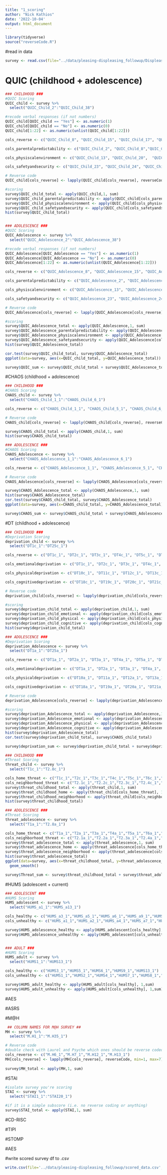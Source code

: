 ```yaml
---
title: "1_scoring"
author: "Nick Kathios"
date: '2022-10-04'
output: html_document
---
```


```r
library(tidyverse)
source("reverseCode.R")
```

#read in data
```r
survey <- read.csv(file="../data/pleasing-displeasing_followup/Displeasing)_October 25, 2022_12.41.csv")
```

# QUIC (childhood + adolescence)
```r
### CHILDHOOD ###
#QUIC Scoring
QUIC_child <- survey %>%
  select("QUIC_Child_2":"QUIC_Child_38")

#recode verbal responses (if not numbers)
QUIC_child[QUIC_child == "Yes"] <- as.numeric(1)
QUIC_child[QUIC_child == "No"] <- as.numeric(0)
QUIC_child[1:22] <- as.numeric(unlist(QUIC_child[1:22]))

cols_reverse <- c("QUIC_Child_8", "QUIC_Child_15", "QUIC_Child_17", "QUIC_Child_36")

cols_parentalpredictability <- c("QUIC_Child_2", "QUIC_Child_8","QUIC_Child_11", "QUIC_Child_12", "QUIC_Child_15","QUIC_Child_16", "QUIC_Child_17","QUIC_Child_31","QUIC_Child_32","QUIC_Child_33", "QUIC_Child_34","QUIC_Child_35")

cols_physiscalenvironment <- c("QUIC_Child_13", "QUIC_Child_20",  "QUIC_Child_26", "QUIC_Child_27", "QUIC_Child_36", "QUIC_Child_37", "QUIC_Child_38")

cols_safetyandsecurity <- c("QUIC_Child_23", "QUIC_Child_24", "QUIC_Child_25")

# Reverse code
QUIC_child[cols_reverse] <- lapply(QUIC_child[cols_reverse], reverseCode, min=0, max=1)

#scoring
survey$QUIC_child_total <- apply(QUIC_child,1, sum)
survey$QUIC_child_parentalpredictability <- apply(QUIC_child[cols_parentalpredictability], 1,sum)
survey$QUIC_child_physiscalenvironment <- apply(QUIC_child[cols_physiscalenvironment], 1,sum)
survey$QUIC_child_safetyandsecurity <- apply(QUIC_child[cols_safetyandsecurity], 1,sum)
hist(survey$QUIC_child_total)


### ADOLESCENCE ###
#QUIC Scoring
QUIC_Adolescence <- survey %>%
  select("QUIC_Adolescence_2":"QUIC_Adolescence_38")

#recode verbal responses (if not numbers)
QUIC_Adolescence[QUIC_Adolescence == "Yes"] <- as.numeric(1)
QUIC_Adolescence[QUIC_Adolescence == "No"] <- as.numeric(0)
QUIC_Adolescence[1:22] <- as.numeric(unlist(QUIC_Adolescence[1:22]))

cols_reverse <- c("QUIC_Adolescence_8", "QUIC_Adolescence_15", "QUIC_Adolescence_17", "QUIC_Adolescence_36")

cols_parentalpredictability <- c("QUIC_Adolescence_2", "QUIC_Adolescence_8","QUIC_Adolescence_11", "QUIC_Adolescence_12", "QUIC_Adolescence_15","QUIC_Adolescence_16", "QUIC_Adolescence_17","QUIC_Adolescence_31","QUIC_Adolescence_32","QUIC_Adolescence_33", "QUIC_Adolescence_34","QUIC_Adolescence_35")

cols_physiscalenvironment <- c("QUIC_Adolescence_13", "QUIC_Adolescence_20",  "QUIC_Adolescence_26", "QUIC_Adolescence_27", "QUIC_Adolescence_36", "QUIC_Adolescence_37", "QUIC_Adolescence_38")

cols_safetyandsecurity <- c("QUIC_Adolescence_23", "QUIC_Adolescence_24", "QUIC_Adolescence_25")

# Reverse code
QUIC_Adolescence[cols_reverse] <- lapply(QUIC_Adolescence[cols_reverse], reverseCode, min=0, max=1)

#scoring
survey$QUIC_Adolescence_total <- apply(QUIC_Adolescence,1, sum)
survey$QUIC_Adolescence_parentalpredictability <- apply(QUIC_Adolescence[cols_parentalpredictability], 1,sum)
survey$QUIC_Adolescence_physiscalenvironment <- apply(QUIC_Adolescence[cols_physiscalenvironment], 1,sum)
survey$QUIC_Adolescence_safetyandsecurity <- apply(QUIC_Adolescence[cols_safetyandsecurity], 1,sum)
hist(survey$QUIC_Adolescence_total)

cor.test(survey$QUIC_child_total, survey$QUIC_Adolescence_total)
ggplot(data=survey, aes(x=QUIC_child_total, y=QUIC_Adolescence_total)) + geom_point()

survey$QUIC_sum <- survey$QUIC_child_total + survey$QUIC_Adolescence_total
```

#CHAOS (childhood + adolescence)
```r
### CHILDHOOD ###
#CHAOS Scoring
CHAOS_child <- survey %>%
  select("CHAOS_Child_1_1":"CHAOS_Child_6_1")

cols_reverse <- c("CHAOS_Child_1_1", "CHAOS_Child_5_1", "CHAOS_Child_6_1")

# Reverse code
CHAOS_child[cols_reverse] <- lapply(CHAOS_child[cols_reverse], reverseCode, min=1, max=5)

survey$CHAOS_child_total <- apply(CHAOS_child,1, sum)
hist(survey$CHAOS_child_total)

### ADOLESCENCE ###
#CHAOS Scoring
CHAOS_Adolescence <- survey %>%
  select("CHAOS_Adolescence_1_1":"CHAOS_Adolescence_6_1")

cols_reverse <- c("CHAOS_Adolescence_1_1", "CHAOS_Adolescence_5_1", "CHAOS_Adolescence_6_1")

# Reverse code
CHAOS_Adolescence[cols_reverse] <- lapply(CHAOS_Adolescence[cols_reverse], reverseCode, min=1, max=5)

survey$CHAOS_Adolescence_total <- apply(CHAOS_Adolescence,1, sum)
hist(survey$CHAOS_Adolescence_total)
cor.test(survey$CHAOS_child_total, survey$CHAOS_Adolescence_total)
ggplot(data=survey, aes(x=CHAOS_child_total, y=CHAOS_Adolescence_total)) + geom_point()

survey$CHAOS_sum <- survey$CHAOS_child_total + survey$CHAOS_Adolescence_total
```

#DT (childhood + adolescence)
```r
### CHILDHOOD ###
#Deprivation Scoring
deprivation_child <- survey %>%
  select("DT1c_1":"DT25c_1")

cols_reverse <- c("DT1c_1", "DT2c_1", "DT3c_1", "DT4c_1", "DT5c_1", "DT6c_1", "DT7c_1", "DT10c_1")

cols_emotionaldeprivation <- c("DT1c_1", "DT2c_1", "DT3c_1", "DT4c_1", "DT5c_1", "DT6c_1", "DT7c_1")

cols_physicaldeprivation <- c("DT10c_1", "DT11c_1", "DT12c_1", "DT13c_1", "DT14c_1", "DT15c_1", "DT16c_1", "DT17c_1")

cols_cognitivedeprivation <- c("DT18c_1", "DT19c_1", "DT20c_1", "DT21c_1", "DT22c_1", "DT23c_1", "DT24c_1", "DT25c_1")

# Reverse code
deprivation_child[cols_reverse] <- lapply(deprivation_child[cols_reverse], reverseCode, min=1, max=4)

#scoring
survey$deprivation_child_total <- apply(deprivation_child,1, sum)
survey$deprivation_child_emotional <- apply(deprivation_child[cols_emotionaldeprivation], 1,sum)
survey$deprivation_child_physical <- apply(deprivation_child[cols_physicaldeprivation], 1,sum)
survey$deprivation_child_cognitive <- apply(deprivation_child[cols_cognitivedeprivation], 1,sum)
hist(survey$deprivation_child_total)

### ADOLESCENCE ###
#Deprivation Scoring
deprivation_Adolescence <- survey %>%
  select("DT1a_1":"DT25a_1")

cols_reverse <- c("DT1a_1", "DT2a_1", "DT3a_1", "DT4a_1", "DT5a_1", "DT6a_1", "DT7a_1", "DT10a_1")

cols_emotionaldeprivation <- c("DT1a_1", "DT2a_1", "DT3a_1", "DT4a_1", "DT5a_1", "DT6a_1", "DT7a_1")

cols_physicaldeprivation <- c("DT10a_1", "DT11a_1", "DT12a_1", "DT13a_1", "DT14a_1", "DT15a_1", "DT16a_1", "DT17a_1")

cols_cognitivedeprivation <- c("DT18a_1", "DT19a_1", "DT20a_1", "DT21a_1", "DT22a_1", "DT23a_1", "DT24a_1", "DT25a_1")

# Reverse code
deprivation_Adolescence[cols_reverse] <- lapply(deprivation_Adolescence[cols_reverse], reverseCode, min=1, max=4)

#scoring
survey$deprivation_Adolescence_total <- apply(deprivation_Adolescence,1, sum)
survey$deprivation_Adolescence_emotional <- apply(deprivation_Adolescence[cols_emotionaldeprivation], 1,sum)
survey$deprivation_Adolescence_physical <- apply(deprivation_Adolescence[cols_physicaldeprivation], 1,sum)
survey$deprivation_Adolescence_cognitive <- apply(deprivation_Adolescence[cols_cognitivedeprivation], 1,sum)
hist(survey$deprivation_Adolescence_total)
cor.test(survey$deprivation_child_total, survey$CHAOS_child_total)

survey$deprivation_sum <- survey$deprivation_child_total + survey$deprivation_Adolescence_total

### CHILDHOOD ###
#Threat Scoring
threat_child <- survey %>%
  select("T1c_1":"T2.8c_1")

cols_home_threat <- c("T1c_1","T2c_1","T3c_1","T4c_1","T5c_1","T6c_1","T7c_1","T8c_1","T9c_1","T10c_1","T11c_1","T12c_1")
cols_neighborhood_threat <- c("T2.1c_1","T2.2c_1","T2.3c_1","T2.4c_1","T2.5c_1","T2.6c_1","T2.7c_1","T2.8c_1")
survey$threat_childhood_total <- apply(threat_child,1, sum)
survey$threat_childhood_home <- apply(threat_child[cols_home_threat], 1,sum)
survey$threat_childhood_neighborhood <- apply(threat_child[cols_neighborhood_threat], 1,sum)
hist(survey$threat_childhood_total)

### ADOLESCENCE ###
#Threat Scoring
threat_adolescence <- survey %>%
  select("T1a_1":"T2.8a_1")

cols_home_threat <- c("T1a_1","T2a_1","T3a_1","T4a_1","T5a_1","T6a_1","T7a_1","T8a_1","T9a_1","T10a_1","T11a_1","T12a_1")
cols_neighborhood_threat <- c("T2.1a_1","T2.2a_1","T2.3a_1","T2.4a_1","T2.5a_1","T2.6a_1","T2.7a_1","T2.8a_1")
survey$threat_adolescence_total <- apply(threat_adolescence,1, sum)
survey$threat_adolescence_home <- apply(threat_adolescence[cols_home_threat], 1,sum)
survey$threat_adolescence_neighborhood <- apply(threat_adolescence[cols_neighborhood_threat], 1,sum)
hist(survey$threat_adolescence_total)
ggplot(data=survey, aes(x=threat_childhood_total, y=threat_adolescence_total)) + geom_point()+
  geom_smooth()

survey$Threat_sum <- survey$threat_childhood_total + survey$threat_adolescence_total
```

#HUMS (adolescent + current)
```r
### ADOLESCENT ###
#HUMS Scoring
HUMS_adolescent <- survey %>%
  select("HUMS_a1_1":"HUMS_a13_1")

cols_healthy <- c("HUMS_a3_1","HUMS_a5_1","HUMS_a6_1","HUMS_a9_1","HUMS_a13_1")
cols_unhealthy <- c("HUMS_a1_1","HUMS_a2_1","HUMS_a4_1","HUMS_a7_1","HUMS_a8_1","HUMS_a10_1","HUMS_a11_1","HUMS_a12_1")

survey$HUMS_adolescence_healthy <- apply(HUMS_adolescent[cols_healthy], 1,sum)
survey$HUMS_adolescence_unhealthy <- apply(HUMS_adolescent[cols_unhealthy], 1,sum)


### ADULT ###
#HUMS Scoring
HUMS_adult <- survey %>%
  select("HUMS1_1":"HUMS13_1")

cols_healthy <- c("HUMS3_1","HUMS5_1","HUMS6_1","HUMS9_1","HUMS13_1")
cols_unhealthy <- c("HUMS1_1","HUMS2_1","HUMS4_1","HUMS7_1","HUMS8_1","HUMS10_1","HUMS11_1","HUMS12_1")

survey$HUMS_adult_healthy <- apply(HUMS_adult[cols_healthy], 1,sum)
survey$HUMS_adult_unhealthy <- apply(HUMS_adult[cols_unhealthy], 1,sum)
```

#AES

#ASRS

#M@H
```r
 ## COLUMN NAMES FOR M@H SURVEY ## 
MH <- survey %>%
  select("M.H1_1":"M.H35_1")

# Reverse code
#double check with Laurel and Psyche which ones should be reverse coded in ones we changed 
cols_reverse <- c("M.H6_1","M.H7_1","M.H12_1","M.H13_1")
MH[cols_reverse] <- lapply(MH[cols_reverse], reverseCode, min=1, max=7)
 
survey$MH_total <- apply(MH,1, sum)
```

#STAI
```r
#isolate survey you're scoring
STAI <- survey %>%
  select("STAI1_1":"STAI20_1")

#if it is a simple subscore (i.e. no reverse coding or anything)
survey$STAI_total <- apply(STAI,1, sum)
```

#CD-RISC

#TIPI

#STOMP

#AES

#write scored survey df to .csv
```r
write.csv(file='../data/pleasing-displeasing_followup/scored_data.csv', survey)
```